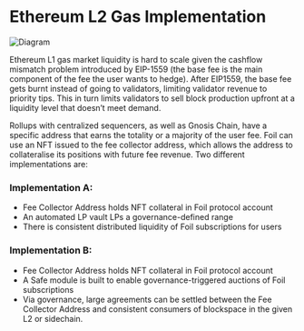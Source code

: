 # Ethereum L2 Gas Implementation

![Diagram](/images/Diagram3.png "Diagram")

Ethereum L1 gas market liquidity is hard to scale given the cashflow mismatch problem introduced by EIP-1559 (the base fee is the main component of the fee the user wants to hedge). After EIP1559, the base fee gets burnt instead of going to validators, limiting validator revenue to priority tips. This in turn limits validators to sell block production upfront at a liquidity level that doesn’t meet demand. 

Rollups with centralized sequencers, as well as Gnosis Chain, have a specific address that earns the totality or a majority of the user fee. Foil can use an NFT issued to the fee collector address, which allows the address to collateralise its positions with future fee revenue. Two different implementations are:

### Implementation A:
- Fee Collector Address holds NFT collateral in Foil protocol account 
- An automated LP vault LPs a governance-defined range
- There is consistent distributed liquidity of Foil subscriptions for users 

### Implementation B:
- Fee Collector Address holds NFT collateral in Foil protocol account 
- A Safe module is built to enable governance-triggered auctions of Foil subscriptions
- Via governance, large agreements can be settled between the Fee Collector Address and consistent consumers of blockspace in the given L2 or sidechain. 
